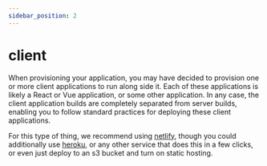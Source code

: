 ```yaml
---
sidebar_position: 2
---
```


# client

When provisioning your application, you may have decided to provision one or more client applications to run along side it. Each of these applications is likely a React or Vue application, or some other application. In any case, the client application builds are completely separated from server builds, enabling you to follow standard practices for deploying these client applications.

For this type of thing, we recommend using [netlify](https://www.netlify.com), though you could additionally use [heroku](https://www.heroku.com), or any other service that does this in a few clicks, or even just deploy to an s3 bucket and turn on static hosting.
